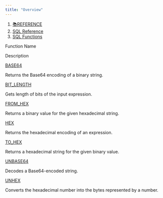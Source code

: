 ```yaml
---
title: "Overview"
---
```


1. [📚REFERENCE](/reference)
2. [SQL Reference](/reference/sql-reference)
3. [SQL Functions](/reference/sql-reference/all-functions)

Function Name

Description

[BASE64](/reference/sql-reference/all-functions/string/base64)

Returns the Base64 encoding of a binary string.

[BIT\_LENGTH](/reference/sql-reference/all-functions/binary/bit_length)

Gets length of bits of the input expression.

[FROM\_HEX](/reference/sql-reference/all-functions/binary/from_hex)

Returns a binary value for the given hexadecimal string.

[HEX](/reference/sql-reference/all-functions/string/hex)

Returns the hexadecimal encoding of an expression.

[TO\_HEX](/reference/sql-reference/all-functions/binary/to_hex)

Returns a hexadecimal string for the given binary value.

[UNBASE64](/reference/sql-reference/all-functions/string/unbase64)

Decodes a Base64-encoded string.

[UNHEX](/reference/sql-reference/all-functions/binary/unhex)

Converts the hexadecimal number into the bytes represented by a number.

